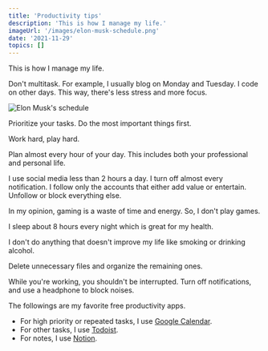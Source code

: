 ```yaml
---
title: 'Productivity tips'
description: 'This is how I manage my life.'
imageUrl: '/images/elon-musk-schedule.png'
date: '2021-11-29'
topics: []
---
```


This is how I manage my life.

Don't multitask. For example, I usually blog on Monday and Tuesday. I code on other days. This way, there's less stress and more focus.

![Elon Musk's schedule](/images/elon-musk-schedule.png)

Prioritize your tasks. Do the most important things first.

Work hard, play hard.

Plan almost every hour of your day. This includes both your professional and personal life.

I use social media less than 2 hours a day. I turn off almost every notification. I follow only the accounts that either add value or entertain. Unfollow or block everything else.

In my opinion, gaming is a waste of time and energy. So, I don't play games.

I sleep about 8 hours every night which is great for my health.

I don't do anything that doesn't improve my life like smoking or drinking alcohol.

Delete unnecessary files and organize the remaining ones.

While you're working, you shouldn't be interrupted. Turn off notifications, and use a headphone to block noises.

The followings are my favorite free productivity apps.

- For high priority or repeated tasks, I use [Google Calendar](https://google.com/calendar).
- For other tasks, I use [Todoist](https://todoist.com).
- For notes, I use [Notion](https://www.notion.so).
